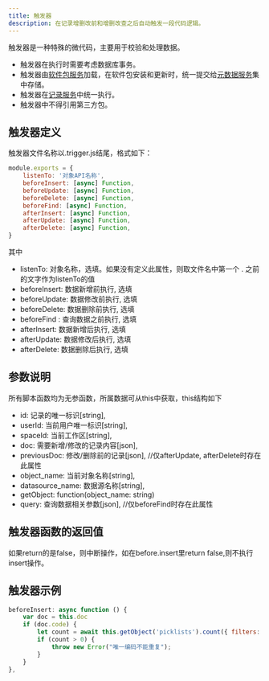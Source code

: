 ```yaml
---
title: 触发器
description: 在记录增删改前和增删改查之后自动触发一段代码逻辑。
---
```


触发器是一种特殊的微代码，主要用于校验和处理数据。

- 触发器在执行时需要考虑数据库事务。
- 触发器由[软件包服务](./service-package)加载，在软件包安装和更新时，统一提交给[元数据服务](./service-metadata)集中存储。
- 触发器在[记录服务](./service-records)中统一执行。
- 触发器中不得引用第三方包。

## 触发器定义

触发器文件名称以.trigger.js结尾，格式如下：

```js
module.exports = {
    listenTo: '对象API名称',
    beforeInsert: [async] Function,
    beforeUpdate: [async] Function,
    beforeDelete: [async] Function,
    beforeFind: [async] Function,
    afterInsert: [async] Function,
    afterUpdate: [async] Function,
    afterDelete: [async] Function,
}
```

其中

- listenTo: 对象名称，选填。如果没有定义此属性，则取文件名中第一个 . 之前的文字作为listenTo的值
- beforeInsert: 数据新增前执行, 选填
- beforeUpdate: 数据修改前执行, 选填
- beforeDelete: 数据删除前执行, 选填
- beforeFind : 查询数据之前执行, 选填
- afterInsert: 数据新增后执行, 选填
- afterUpdate: 数据修改后执行, 选填
- afterDelete: 数据删除后执行, 选填


## 参数说明

所有脚本函数均为无参函数，所属数据可从this中获取，this结构如下

- id: 记录的唯一标识[string],
- userId: 当前用户唯一标识[string],
- spaceId: 当前工作区[string],
- doc: 需要新增/修改的记录内容[json],
- previousDoc: 修改/删除前的记录[json], //仅afterUpdate, afterDelete时存在此属性
- object_name: 当前对象名称[string],
- datasource_name: 数据源名称[string],
- getObject: function(object_name: string)
- query: 查询数据相关参数[json], //仅beforeFind时存在此属性

## 触发器函数的返回值

如果return的是false，则中断操作，如在before.insert里return false,则不执行insert操作。

## 触发器示例

```js
beforeInsert: async function () {
    var doc = this.doc
    if (doc.code) {
        let count = await this.getObject('picklists').count({ filters: [['space', '=', doc.space], ['code', '=', doc.code]] })
        if (count > 0) {
            throw new Error("唯一编码不能重复");
        }
    }
},
```